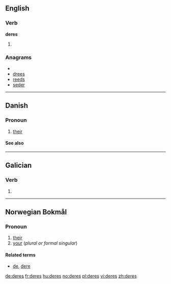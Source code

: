 {{also|Deres}}
==English==

===Verb===
'''deres'''

# {{third-person singular of|[[dere]]}}

===Anagrams===
* {{alphagram|[[deers#English|deers]]}} 
* [[drees#English|drees]]
* [[reeds#English|reeds]]
* [[seder#English|seder]]


----

==Danish==

===Pronoun===
{{infl|da|pronoun|nominative|de|objective|dem}}

# [[their]] {{gloss|3rd person plural, possessive}}

====See also====
{{Danish personal pronouns}}

----

==Galician==

===Verb===
{{gl-verb-form}}

# {{conjugation of|[[dar#Galician|dar]]||2|s|fut|sub}}

----
==Norwegian Bokmål==

===Pronoun===
{{infl|no|pronoun}}

# [[their]]
# [[your]] (''plural or formal singular'')

====Related terms====
*[[de]], [[dere]]

[[de:deres]]
[[fr:deres]]
[[hu:deres]]
[[no:deres]]
[[pl:deres]]
[[vi:deres]]
[[zh:deres]]